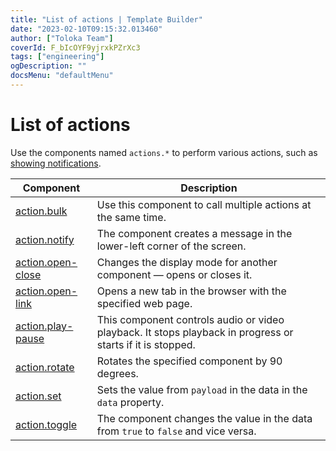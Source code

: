 ```yaml
---
title: "List of actions | Template Builder"
date: "2023-02-10T09:15:32.013460"
author: ["Toloka Team"]
coverId: F_bIcOYF9yjrxkPZrXc3
tags: ["engineering"]
ogDescription: ""
docsMenu: "defaultMenu"
---
```


# List of actions

Use the components named `actions.*` to perform various actions, such as [showing notifications](/docs-new/template-builder/reference/action.notify).

| Component                                 | Description                                                                                                |
| ----------------------------------------- | ---------------------------------------------------------------------------------------------------------- |
| [action.bulk](/docs-new/template-builder/reference/action.bulk)             | Use this component to call multiple actions at the same time.                                              |
| [action.notify](/docs-new/template-builder/reference/action.notify)         | The component creates a message in the lower-left corner of the screen.                                    |
| [action.open-close](/docs-new/template-builder/reference/action.open-close) | Changes the display mode for another component — opens or closes it.                                       |
| [action.open-link](/docs-new/template-builder/reference/action.open-link)   | Opens a new tab in the browser with the specified web page.                                                |
| [action.play-pause](/docs-new/template-builder/reference/action.play-pause) | This component controls audio or video playback. It stops playback in progress or starts if it is stopped. |
| [action.rotate](/docs-new/template-builder/reference/action.rotate)         | Rotates the specified component by 90 degrees.                                                             |
| [action.set](/docs-new/template-builder/reference/action.set)               | Sets the value from `payload` in the data in the `data` property.                                          |
| [action.toggle](/docs-new/template-builder/reference/action.toggle)         | The component changes the value in the data from `true` to `false` and vice versa.                         |
